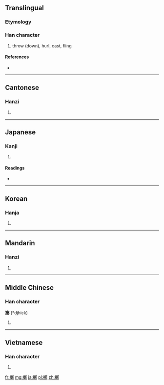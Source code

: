 {{also|掷}}
==Translingual==

===Etymology===
{{Han compound|手|鄭|c1=s|c2=p|t1=hand|ls=psc}}

===Han character===
{{Han char|rn=64|rad=手|as=15|sn=18|four=5702<sub>7</sub>|canj=手廿大中 (QTKL)}}

# throw (down), hurl, cast, fling

====References====
* {{Han ref|kx=0461.020|dkj=12893|dj=0810.100|hdz=31976.030|uh=64F2|ud=25842|bh=C259|bd=49753}}

----

==Cantonese==

===Hanzi===
{{yue-hanzi|jyut=|y=jaak6|sim=掷}}

# {{defn|lang=yue|sort=手15}}

----

==Japanese==

===Kanji===
{{ja-kanji|grade=|rs=手15}}

# {{defn|lang=ja|sort=手15}}

====Readings====
* {{ja-readings|on=[[てき]] (teki), [[じゃく]] (jaku)|kun=[[なげうつ]] (nageutsu), [[なぐる]] (naguru)}}

----

==Korean==

===Hanja===
{{ko-hanja|hangeul=척|eumhun=|rv=cheok|mr=ch'ŏk|y=chek}}

# {{defn|lang=ko|sort=手15}}

----

==Mandarin==

===Hanzi===
{{cmn-hanzi|sim=掷|pin=[[zhī]] ([[zhi1]]), [[zhí]] ([[zhi2]]), [[zhì]] ([[zhi4]])|wg=chih<sup>1</sup>, chih<sup>2</sup>, chih<sup>4</sup>}}

# {{defn|lang=cmn|sort=手15}}

----

==Middle Chinese==

===Han character===
'''擲''' (*djhiɛk)<!--asterisk indicates that this character appears more than four times in the Tang Dynasty corpus of literature-->

# {{defn|lang=zhx-mid|sort=手15}}

----

==Vietnamese==

===Han character===
{{vi-hantu|[[trịch]], [[trạnh]], [[chệch]], [[sịch]], [[trệch]], [[xệch]]|rs=手15}}

# {{defn|lang=vi|sort=手15}}

[[fr:擲]]
[[mg:擲]]
[[ja:擲]]
[[pl:擲]]
[[zh:擲]]